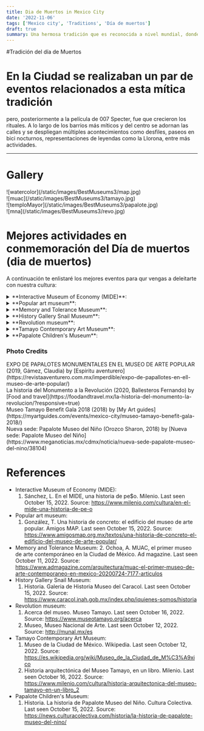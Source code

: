 ```yaml
---
title: Dia de Muertos in Mexico City
date: '2022-11-06'
tags: ['Mexico city', 'Traditions', 'Día de muertos']
draft: true
summary: Una hermosa tradición que es reconocida a nivel mundial, donde es imperdible no venir a México.
---
```


#Tradición del día de Muertos

# En la Ciudad se realizaban un par de eventos relacionados a esta mítica tradición

pero, posteriormente a la película de 007 Specter, fue que crecieron los rituales. A lo largo de los barrios más míticos y del centro se adornan las calles y se despliegan
múltiples acontecimientos como desfiles, paseos en bici nocturnos, representaciones de leyendas como la Llorona, entre más actividades.

---

# Gallery

<div className="flex flex-wrap -mx-2 overflow-hidden xl:-mx-2">
  <div className="my-1 px-2 w-full overflow-hidden xl:my-1 xl:px-2 xl:w-1/2">
    ![watercolor](/static/images/BestMuseums3/map.jpg)
  </div>
  <div className="my-1 px-2 w-full overflow-hidden xl:my-1 xl:px-2 xl:w-1/2">
    ![muac](/static/images/BestMuseums3/tamayo.jpg)
  </div>
  <div className="my-1 px-2 w-full overflow-hidden xl:my-1 xl:px-2 xl:w-1/2">
    ![temploMayor](/static/images/BestMuseums3/papalote.jpg)
  </div>
  <div className="my-1 px-2 w-full overflow-hidden xl:my-1 xl:px-2 xl:w-1/2">
    ![mna](/static/images/BestMuseums3/revo.jpg)
  </div>
</div>

# Mejores actividades en conmemoración del Día de muertos (dia de muertos)

A continuación te enlistaré los mejores eventos para qur vengas a deleitarte con nuestra cultura:

<details>
  <summary>**Interactive Museum of Economy (MIDE)**:</summary>
  <ul>
    <li type="square"> Official [Website](https://www.mide.org.mx/) of the museum. </li>
    <li type="square">
      {' '}
      Context and history. It is also an interactive museum, but focused on young people having a good
      financial education, learning while having fun. Initially, they began with the numismatic collection
      of the Bank of Mexico. After that, they show the importance of money, of good culture about it
      and how the value of the Mexican peso has changed over the years.
    </li>
    <li type="square">
      {' '}
      You will find inside. Interactive exhibitions where you can touch screens or move things in parts
      of the museum, showing you different infographics according to your interest in the queries. There
      are almost no temporary exhibitions.
    </li>
    <li type="square">
      {' '}
      How to arrive. It is located almost leaving the Allende subway station on line 2 (blue), at a station
      in the zocalo.
    </li>
    <li type="square">
      {' '}
      Cost. General admission 95 MXN/4.75 dls. Students $85 MXN/4.25 dls. If you want to create a ticket,
      it will cost you 20 MXN/1 USD.
    </li>
    <li type="square"> Open: Tuesday to Sunday from 10 to 18. </li>
    <li type="square"> Level of Security: ⭐️⭐️⭐️⭐️⭐️ (4.3) </li>
    <li type="square">
      {' '}
      Guided tours. The museum does not have tours or infographics in English :(.{' '}
    </li>
    <li type="square"> Additional material. </li>
  </ul>
</details>

<details>
  <summary>**Popular art museum**:</summary>
  <ul>
    <li type="square"> Official [Website](https://www.map.cdmx.gob.mx/) of the museum. </li>
    <li type="square">
      {' '}
      Context and history. The museum in its history was built as a police and fire station almost one
      century ago, in a post-revolutionary Mexico. This building is influenced by Art Deco architecture,
      making it a building that stands out among the colonial buildings at the downtown.{' '}
    </li>
    <li type="square">
      {' '}
      You will find inside. The museum has a permanent exhibition on the art of Mexican traditions and
      representations from different parts of the country, which makes the museum a must-see if you want
      to learn more about one of the richest cultures in the world. Sometimes there are a couple of temporary
      exhibitions that are related to this Mexican folklore.{' '}
    </li>
    <li type="square">
      {' '}
      How to arrive. The museum is located a few blocks from the central alameda park, so you can get
      there by the trolleybus that leaves you at the next fine arts station or the Juarez metro or the
      metrobus on line 1 is also nearby. Check the editions previews of the best museums because the
      details are found.
    </li>
    <li type="square"> Cost. The cost is 60 MXN/3 dls. Sunday is free. Students is free. </li>
    <li type="square"> Open: Tuesday to Sunday from 10 to 18. </li>
    <li type="square"> Level of Security: ⭐️⭐️⭐️⭐️⭐️ (4.3) </li>
    <li type="square">
      {' '}
      Guided tours. They do art events or presentations in the mezzanine of the museum, so you should
      ask at the box office to schedule a tour in English.
    </li>
    <li type="square"> What eat.</li>
    <li type="square">
      {' '}
      Additional material. Most infographics are in English. The museum has internet.{' '}
    </li>
  </ul>
</details>

<details>
  <summary>**Memory and Tolerance Museum**:</summary>
  <ul>
    <li type="square"> Official [Website](https://www.myt.org.mx/) of the museum. </li>
    <li type="square">
      {' '}
      Context and history. It is a museum that is located next to the Secretary of Foreign Relations.
      It is a museum that makes you think about the quality of humans and society that we are, recapitulating
      the horrors that we have committed as a species, talking about the holoquast, genocide, racism
      in different parts of the world, in an interactive way.{' '}
    </li>
    <li type="square"> You will find inside. </li>- A) Permanet exhibition. The exhibitions that are
    permanent are related to precisely such injustices, detailing the events so that you feel in those
    events and we do not make the same mistakes. You'll find: - i) German Holocaust during the Nazi empire
    - ii) Armenian Genocide - iii) The situation that Cambodia has been facing - iv) Displacement and
    genocide in Guatemala - v) Racism in Rwanda - vi) Division and catastrophic events in Yugoslavia
    - vii) Darfur - B) Temporary exhibitions. In the same way, they are exhibitions for us to be empathic
    as a society. The exhibition that I had to witness was related to the background and how we have
    exploited the planet, hence the importance of caring for the environment.
    <li type="square">
      {' '}
      How to arrive. It is located three blocks from the [Palacio de Bellas Artes](/blog/bestMuseums1),
      so the instructions on how to get to the site will help you.{' '}
    </li>
    <li type="square">
      {' '}
      Cost. For students the cost is 85 MXN/4.25 dls, for the general public it is 105 MXN/5.25 dls.
      With an audio guide (there is in English) it is 105 MXN/5.25 dls for students, 125 MXN/6.25 for
      the general public. The cost of temporary exhibitions is 30 MXN/1.5 dls for students and 50 MXN/2.5
      dls for the general public. You can buy your tickets [here](https://boletopolis.com/en/evento/19188),
      you can only buy general admission, audios and temporary exhibitions are purchased at the museum.{' '}
    </li>
    <li type="square"> Open: Tuesday to Sunday from 10 to 18. </li>
    <li type="square"> Level of Security: ⭐️⭐️⭐️⭐️⭐️ (4.5) </li>
    <li type="square"> Guided tours. There isn't :(, but that's why they have the audio guides.</li>
    <li type="square"> What eat. </li>
    <li type="square"> Additional material. There are no infographics in English :). </li>
  </ul>
</details>

<details>
  <summary>**History Gallery Snail Museum**:</summary>
  <ul>
    <li type="square"> Official [Website](https://www.caracol.inah.gob.mx/) of the museum. </li>
    <li type="square">
      {' '}
      Context and history. This project arose based on an idea of ​​the secretary of public education
      at that time, which will illustrate the most important moments in the history of Mexico in a simple
      and pleasant way, and in commemoration of the anniversaries of the Mexican Independence and Revolution.{' '}
    </li>
    <li type="square">
      {' '}
      You will find inside. It is a museum with a rather peculiar walk, which will show you a timeline
      from the independence of Mexico to a contemporary Mexico, with many models and representations
      that take you back to such historical events. At the end you will find an eagle that below has
      a copy of our last valid constitution.
    </li>
    <li type="square">
      {' '}
      How to arrive. It is 300 meters before reaching the Chapultepec castle, on a detour, so its [information](/blog/bestMuseums1)
      will help you.
    </li>
    <li type="square">
      {' '}
      Cost. 85 MXN/4.25 dollars. In fact, if you want to go to this museum as well and you don't have
      to go up and down, you will have to buy the admission to the castle of Chapultepec, which costs
      the same. If you need to store a backpack, food or clothes, there are lockers for 10 MXN/0.5 dls,
      but you must buy them before going up. Not online tickets.{' '}
    </li>
    <li type="square"> Open: Tuesday to Sunday from 9 to 16:15. </li>
    <li type="square"> Level of Security: ⭐️⭐️⭐️⭐️⭐️ (4.5) </li>
    <li type="square"> Guided tours. They do not have tours or infographics in English :(.</li>
    <li type="square"> What eat. .</li>
    <li type="square"> Additional material. .</li>
  </ul>
</details>

<details>
  <summary> **Revolution museum**:</summary>
  <ul>
    <li type="square">
      {' '}
      Official [Website](https://www.cultura.cdmx.gob.mx/recintos/mnr) of the museum.{' '}
    </li>
    <li type="square">
      {' '}
      Context and history. It is a museum that recounts everything that happened in this great event
      that happened in Mexico after having Porfirio Díaz in power for so many years, for which this armed
      conflict began due to the dissatisfaction of the Mexicans, in an internal war that happened in
      1910 to approximately 1921, so this museum shows that event and life in Mexico afterward. The museum
      is located in the monument to the revolution.
    </li>
    <li type="square"> You will find inside. </li>- A) Museum. The museum hardly has temporary exhibitions,
    but they are obviously related to this event, so sometimes you will see landscape paintings that
    show the Mexico of that time. Regarding the permanent, you will see the clothing, weapons, documents,
    flags, maps of everything related to the armed conflict. - B) Viewpoint. This is external to the
    museum, but it is completely worth it, it is to see Mexico City from the 42 meter height of the monument.
    There is a cafeteria but it is not cheap.
    <li type="square"> How to arrive. </li>- A) From Plaza de la República metrobus station. Walk like
    5 minutes to the monument. - B) From Revolution subway station. Walk like 15 minutes.
    <li type="square">
      {' '}
      Cost. The museum charges 38 MXN/2 dls for general public, 19 MXN/1 dls for students. On Sundays
      it is free. For the viewpoint they charge 120 MXN/6 dls or 100 MXN/5 dls for students. There are
      many packages but this is the most basic.
    </li>
    <li type="square"> Open: Tuesday to Sunday from 10 to 18.</li>
    <li type="square"> Level of Security: ⭐️⭐️⭐️⭐️⭐️ (4.5) </li>
    <li type="square">
      {' '}
      Guided tours. There are tours from open to close, so there is no need to schedule.{' '}
    </li>
    <li type="square"> What eat. </li>
    <li type="square"> Additional material. There are no infographics in English :(.</li>
  </ul>
</details>

<details>
  <summary>**Tamayo Contemporary Art Museum**: </summary>
  <ul>
    <li type="square"> Official [Website](https://www.museotamayo.org/) of the museum. </li>
    <li type="square">
      {' '}
      Context and history. Initially, the museum was created to show the most representative paintings
      by Rufino Tamayo. Unlike Diego Rivera, Orozco and Siqueiros, he did not capture politics or nationalism,
      but rather Mexican traditions. Years ago I remember that many works by the painter were shown in
      this museum, now there are many temporary exhibitions of abstract art, but I have no doubt that
      they will return soon. Rufino was my countryman, we were born in the same state of Mexico.
    </li>
    <li type="square">
      {' '}
      You will find inside. In a similar way to the Jumex museum and the MUAC, this museum presents abstract
      art exhibitions, which have an everyday touch, which demonstrates the simplicity of how everyday
      objects or moments can become art. We are all artists.
    </li>
    <li type="square">
      {' '}
      How to arrive. Leaving the Zocalo subway station, you can walk a couple of streets.
    </li>
    <li type="square">
      {' '}
      Cost. 80 MXN / 4 dollars. Sundays is Free. International students and children under 12 years of
      age admission is free.{' '}
    </li>
    <li type="square"> Open: Tuesday to Sunday from 10 to 18. </li>
    <li type="square"> Level of Security: ⭐️⭐️⭐️⭐️⭐️ (4.5) </li>
    <li type="square">
      {' '}
      Guided tours. The guides have a cost, it depends on the number of people, and if you want a guide
      in English, you must contact Rubí Gokigenyo at +52 5541228200 ext. 5333 or to rubigokigenyo@museotamayo.org.{' '}
    </li>
    <li type="square"> What eat. .</li>
    <li type="square"> Additional material. There are infographics in English :). </li>
  </ul>
</details>

<details>
  <summary>**Papalote Children's Museum**: </summary>
  <ul>
    <li type="square"> Official [Website](https://papalote.org.mx/) of the museum. </li>
    <li type="square">
      {' '}
      Context and history. It was born as a non-profit association so that children, teachers and parents
      can learn while they play. The enclosure has tiles that decorate its facade, being a Mexican icon.
    </li>
    <li type="square">
      {' '}
      You will find inside. It is a very interactive museum dedicated to children, who through games
      acquire knowledge, not as scientific as the universum, but super useful for their young age.
    </li>
    <li type="square">
      {' '}
      How to arrive. You will have to walk around 20 minutes leaving the Constituyentes subway station,
      towards Barranca del Muerto, and you will have to cross two pedestrian bridges, the second you
      will go up to the bridge and you will see one of the main avenues of the city, similar to a freeway.
    </li>
    <li type="square">
      {' '}
      Cost. 159 MXN/8 dollars from Tuesday to Thursday. 200 MXN/10 dls from Friday to Sunday. It depends
      on the package and the attractions are the cost. You can buy your tickets [here](https://compraenlinea.papalote.org.mx/paso2)(Note,
      it has to be the Chapultepec venue).{' '}
    </li>
    <li type="square">
      {' '}
      Open: Tuesday to Thursday from 10 a.m. to 6 p.m. Friday to Sunday from 10 a.m. to 7 p.m.{' '}
    </li>
    <li type="square"> Level of Security: ⭐️⭐️⭐️⭐️⭐️ (4.5) </li>
    <li type="square"> Guided tours. There are no guides in English :(. </li>
    <li type="square">
      {' '}
      What eat. Outside the museum there are many fast food restaurants at an affordable price.
    </li>
    <li type="square"> Additional material. .</li>
  </ul>
</details>

### Photo Credits

<div>
  EXPO DE PAPALOTES MONUMENTALES EN EL MUSEO DE ARTE POPULAR (2019, Gámez, Claudia) by [Espiritu
  aventurero](https://revistaaventurero.com.mx/imperdible/expo-de-papallotes-en-ell-museo-de-arte-popular/)
</div>
<div>
  La historia del Monumento a la Revolución (2020, Ballesteros Fernando) by [Food and
  travel](https://foodandtravel.mx/la-historia-del-monumento-la-revolucion/?responsive=true)
</div>
<div>
  Museo Tamayo Benefit Gala 2018 (2018) by [My Art
  guides](https://myartguides.com/events/mexico-city/museo-tamayo-benefit-gala-2018/)
</div>
<div>
  Nueva sede: Papalote Museo del Niño (Orozco Sharon, 2018) by [Nueva sede: Papalote Museo del
  Niño](https://www.meganoticias.mx/cdmx/noticia/nueva-sede-papalote-museo-del-nino/38104)
</div>

# References

- Interactive Museum of Economy (MIDE):
  1. Sánchez, L. En el MIDE, una historia de pe$o. Milenio. Last seen October 15, 2022. Source:
     https://www.milenio.com/cultura/en-el-mide-una-historia-de-pe-o
- Popular art museum:
  1. González, T. Una historia de concreto: el edificio del museo de arte popular. Amigos MAP. Last seen October 15, 2022. Source: https://www.amigosmap.org.mx/textos/una-historia-de-concreto-el-edificio-del-museo-de-arte-popular/
- Memory and Tolerance Museum: 2. Ochoa, A. MUAC, el primer museo de arte contemporáneo en la Ciudad de México. Ad magazine. Last seen October 11, 2022. Source: https://www.admagazine.com/arquitectura/muac-el-primer-museo-de-arte-contemporaneo-en-mexico-20200724-7177-articulos
- History Gallery Snail Museum:
  1. Historia. Galeria de Historia Museo del Caracol. Last seen October 15, 2022. Source: https://www.caracol.inah.gob.mx/index.php/iquienes-somos/historia
- Revolution museum:
  1. Acerca del museo. Museo Tamayo. Last seen October 16, 2022. Source: https://www.museotamayo.org/acerca
  2. Museo, Museo Nacional de Arte. Last seen October 12, 2022. Source: http://munal.mx/es
- Tamayo Contemporary Art Museum:
  1. Museo de la Ciudad de México. Wikipedia. Last seen October 12, 2022. Source: https://es.wikipedia.org/wiki/Museo_de_la_Ciudad_de_M%C3%A9xico
  2. Historia arquitectónica del Museo Tamayo, en un libro. Milenio. Last seen October 16, 2022. Source: https://www.milenio.com/cultura/historia-arquitectonica-del-museo-tamayo-en-un-libro_2
- Papalote Children's Museum:
  1. Historia. La historia de Papalote Museo del Niño. Cultura Colectiva. Last seen October 15, 2022. Source: https://news.culturacolectiva.com/historia/la-historia-de-papalote-museo-del-nino/
